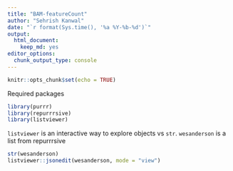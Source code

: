 ```yaml
---
title: "BAM-featureCount"
author: "Sehrish Kanwal"
date: "`r format(Sys.time(), '%a %Y-%b-%d')`"
output: 
  html_document: 
    keep_md: yes
editor_options: 
  chunk_output_type: console
---
```


```r
knitr::opts_chunk$set(echo = TRUE)
```

Required packages

```r
library(purrr)
library(repurrrsive)
library(listviewer)
```

`listviewer` is an interactive way to explore objects vs `str`. `wesanderson` is a list from repurrrsive

```r
str(wesanderson)
listviewer::jsonedit(wesanderson, mode = "view")
```